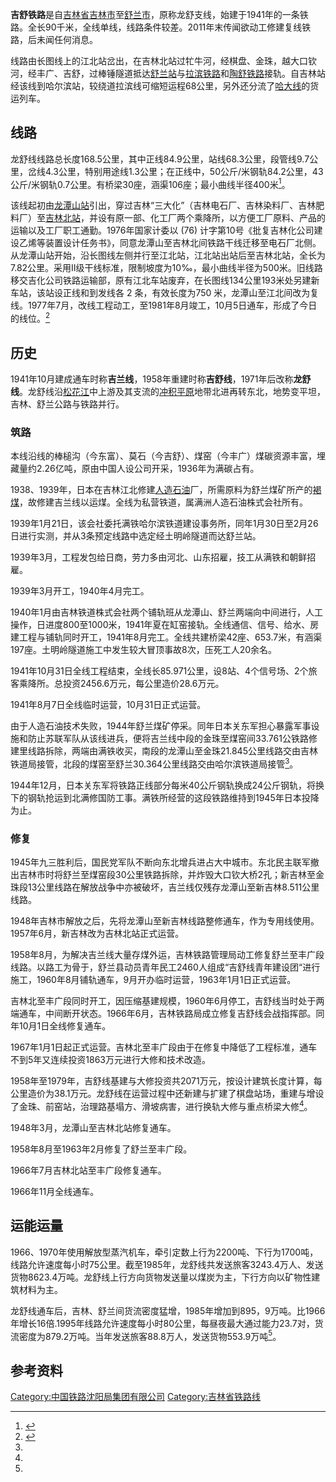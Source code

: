 {{Infobox rail system-route
|box_width=
|rail_name=吉舒铁路
|other_name=
|banner_color=
|image=
|imagesize=
|caption=
|system_map=
|mapimage_width=
|map_bgcolor=
|code_name=
|locale={{PRC}}[[吉林省|吉林省]][[吉林市|吉林市]]、[[永吉县|永吉县]]、[[舒兰市|舒兰市]]
|service_type=客货两用
|network=
|begin_operation=
|end_operation=
|operation_note=
|system_length=
|length_in_operation=90公里
|total_length=86.5公里
|line_title=
|lines=1（单线铁路）
|stations=
|route_title=
|main_route=
|secondary_route=
|branch_route=
|standard=
|main_stations=[[吉林站|吉林站]]、[[舒兰站|舒兰站]]
|ridership=
|fleet_size=
|max_speed=
|track_gauge=1435毫米（[[标准轨|标准轨]]）
|min_radius=
|max_grade=
|block_signal=
|electrified=
|engine=
|depot=
|operator=
|route_map={{bs-map|inline=1|map=
CONTg~~ ~~ ~~ ~~{{RoutemapRoute|Licon=u|[[长图铁路|长图铁路]]往[[长春站|长春]]方向}}
CONTgq\ABZg+r\~~ ~~ ~~ ~~{{RoutemapRoute|Licon=l|[[沈吉铁路|沈吉铁路]]往[[沈阳站|沈阳]]方向}}
BHF~~0~~[[吉林站|吉林站]]
HST~~4~~[[龙潭山站|龙潭山站]]
HST~~7~~[[江北站|江北站]]
CONTgq\ABZgr\~~ ~~ ~~ ~~{{RoutemapRoute|Licon=l|[[长图铁路|长图铁路]]往[[图们站|图们]]方向}}
HST~~12~~[[吉林北站|吉林北站]]
pHST~~ ~~一零二厂站
HST~~19~~[[棋盘站|棋盘站]]
eHST~~ ~~立新站
HST~~25~~[[金珠站|金珠站]]
pHST~~30~~[[亚复站|亚复站]]
eHST~~ ~~张老站
pHST~~43~~[[大口钦站|大口钦站]]
pHST~~48~~[[前窑站|前窑站]]
eHST~~53~~缸窑站
pHST~~59~~[[丰广站|丰广站]]
eHST~~64~~天合站
HST~~69~~[[吉舒站|吉舒站]]
eHST~~ ~~磨石站
pHST~~82~~[[东富站|东富站]]
CONTgq\ABZg+r\~~ ~~ ~~ ~~{{RoutemapRoute|Licon=l|[[拉滨铁路|拉滨铁路]]往[[拉法站|拉法]]方向}}
HST~~90~~[[舒兰站|舒兰站]]
CONTf~~ ~~ ~~ ~~{{RoutemapRoute|Licon=d|[[拉滨铁路|拉滨铁路]]往[[滨江站|滨江]]方向}}
}}
}}
'''吉舒铁路'''是自[[吉林省|吉林省]][[吉林市|吉林市]]至[[舒兰市|舒兰市]]，原称龙舒支线，始建于1941年的一条铁路。全长90千米，全线单线，线路条件较差。2011年末传闻欲动工修建复线铁路，后未闻任何消息。

线路由长图线上的江北站岔出，在吉林北站过牤牛河，经棋盘、金珠，越大口钦河，经丰广、吉舒，过棒锤隧道抵达[[舒兰站|舒兰站]]与[[拉滨铁路|拉滨铁路]]和[[陶舒铁路|陶舒铁路]]接轨。自吉林站经该线到哈尔滨站，较绕道拉滨线可缩短运程68公里，另外还分流了[[哈大线|哈大线]]的货运列车。

== 线路 ==
龙舒线线路总长度168.5公里，其中正线84.9公里，站线68.3公里，段管线9.7公里，岔线4.3公里，特别用途线1.3公里；在正线中，50公斤/米钢轨84.2公里，43公斤/米钢轨0.7公里。有桥梁30座，涵渠106座；最小曲线半径400米<ref name=":0">{{Cite book|title=沈阳铁路局志|last=张久达 才广忱 米振友 张耀锟|publisher=中国铁道出版社|year=1997|isbn=7-113-02815-2}}</ref>。

该线起初由[[龙潭山站|龙潭山站]]引出，穿过吉林“三大化”（吉林电石厂、吉林染料厂、吉林肥料厂）至[[吉林北站|吉林北站]]，并设有原一部、化工厂两个乘降所，以方便工厂原料、产品的运输以及工厂职工通勤。1976年国家计委以 (76) 计字第10号《批复吉林化公司建设乙烯等装置设计任务书》，同意龙潭山至吉林北间铁路干线迁移至电石厂北侧。从龙潭山站开始，沿长图线左侧并行至江北站，江北站出站后至吉林北站，全长为7.82公里。采用II级干线标准，限制坡度为10‰，最小曲线半径为500米。旧线路移交吉化公司铁路运输部，原有江北车站废弃，在长图线134公里193米处另建新车站，该站设正线和到发线各 2 条，有效长度为750 米，龙潭山至江北间改为复线。1977年7月，改线工程动工，至1981年8月竣工，10月5日通车，形成了今日的线位。<ref>{{cite book|author1=沈阳铁路局志编纂委员会|editor=沈阳铁路局志编纂委员会编|title=沈阳铁路局志稿·基建篇|date=1991|location=沈阳}}</ref>

==历史==
1941年10月建成通车时称'''吉兰线'''，1958年重建时称'''吉舒线'''，1971年后改称'''龙舒线'''。龙舒线沿[[松花江|松花江]]中上游及其支流的[[冲积平原|冲积平原]]地带北进再转东北，地势变平坦，吉林、舒兰公路与铁路并行。

=== 筑路 ===
本线沿线的棒槌沟（今东富）、莫石（今吉舒）、煤窑（今丰广）煤碳资源丰富，埋藏量约2.26亿吨，原由中国人设公司开采，1936年为满碳占有。

1938、1939年，日本在吉林江北修建[[煤液化|人造石油]]厂，所需原料为舒兰煤矿所产的[[褐煤|褐煤]]，故修建吉兰线以运煤。全线为私营铁道，属满洲人造石油株式会社所有。

1939年1月21日，该会社委托满铁哈尔滨铁道建设事务所，同年1月30日至2月26日进行实测，并从3条预定线路中选定经土明岭隧道而达舒兰站。

1939年3月，工程发包给日商，劳力多由河北、山东招雇，技工从满铁和朝鲜招雇。

1939年3月开工，1940年4月完工。

1940年1月由吉林铁道株式会社两个铺轨班从龙潭山、舒兰两端向中间进行，人工操作，日进度800至1000米，1941年夏在缸窑接轨。全线通信、信号、给水、房建工程与铺轨同时开工，1941年8月完工。全线共建桥梁42座、653.7米，有涵渠197座。土明岭隧道施工中发生较大冒顶事故8次，压死工人20余名。

1941年10月31日全线工程结束，全线长85.971公里，设8站、4个信号场、2个旅客乘降所。总投资2456.6万元，每公里造价28.6万元。

1941年8月7日全线临时运营，10月31日正式运营。

由于人造石油技术失败，1944年舒兰煤矿停采。同年日本关东军担心暴露军事设施和防止苏联军队从该线进兵，便将吉兰线中段的金珠至煤窑间33.761公铁路修建里线路拆除，两端由满铁收买，南段的龙潭山至金珠21.845公里线路交由吉林铁道局接管，北段的煤窑至舒兰30.364公里线路交由哈尔滨铁道局接管<ref name=":0" />。

1944年12月，日本关东军将铁路正线部分每米40公斤钢轨换成24公斤钢轨，将换下的钢轨抢运到北满修国防工事。满铁所经营的这段铁路维持到1945年日本投降为止。

=== 修复 ===
1945年九三胜利后，国民党军队不断向东北增兵进占大中城市。东北民主联军撤出吉林市时将舒兰至煤窑段30公里铁路拆除，并炸毁大口钦大桥2孔；新吉林至金珠段13公里线路在解放战争中亦被破坏，吉兰线仅残存龙潭山至新吉林8.511公里线路。

1948年吉林市解放之后，先将龙潭山至新吉林线路整修通车，作为专用线使用。1957年6月，新吉林改为吉林北站正式运营。

1958年8月，为解决吉兰线大量存煤外运，吉林铁路管理局动工修复舒兰至丰广段线路。以路工为骨于，舒兰县动员青年民工2460人组成“吉舒线青年建设团“进行施工，1960年8月铺轨通车，9月开办临时运营，1963年1月1日正式运营。

吉林北至丰广段同时开工，因压缩基建规模，1960年6月停工，吉舒线当时处于两端通车，中间断开状态。1966年6月，吉林铁路局成立修复吉舒线会战指挥部。同年10月1日全线修复通车。

1967年1月1日起正式运营。吉林北至丰广段由于在修复中降低了工程标准，通车不到5年又连续投资1863万元进行大修和技术改造。

1958年至1979年，吉舒线基建与大修投资共2071万元，按设计建筑长度计算，每公里造价为38.1万元。龙舒线在运营过程中还新建与扩建了棋盘站场，重建与增设了金珠、前窑站，治理路基塌方、滑坡病害，进行换轨大修与重点桥梁大修<ref name=":0" />。

1948年3月，龙潭山至吉林北站修复通车。

1958年8月至1963年2月修复了舒兰至丰广段。

1966年7月吉林北站至丰广段修复通车。

1966年11月全线通车。

== 运能运量 ==
1966、1970年使用解放型蒸汽机车，牵引定数上行为2200吨、下行为1700吨，线路允许速度每小时75公里。截至1985年，龙舒线共发送旅客3243.4万人、发送货物8623.4万吨。龙舒线上行方向货物发送量以煤炭为主，下行方向以矿物性建筑材料为主。

龙舒线通车后，吉林、舒兰间货流密度猛增，1985年增加到895，9万吨。比1966年增长16倍.1995年线路允许速度每小时80公里，每昼夜最大通过能力23.7对，货流密度为879.2万吨。当年发送旅客88.8万人，发送货物553.9万吨<ref name=":0" />。

== 参考资料 ==
<references />
{{吉舒铁路}}
{{中国铁路}}

[[Category:中国铁路沈阳局集团有限公司|Category:中国铁路沈阳局集团有限公司]]
[[Category:吉林省铁路线|Category:吉林省铁路线]]
